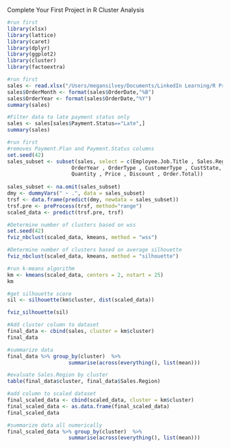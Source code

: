 Complete Your First Project in R
Cluster Analysis

```r
#run first
library(xlsx)
library(lattice)
library(caret)
library(dplyr)
library(ggplot2)
library(cluster)
library(factoextra)
```


```r
#run first
sales <- read.xlsx("/Users/megansilvey/Documents/LinkedIn Learning/R Project Course/Red30 Tech Sales.xlsx",1)
sales$OrderMonth <- format(sales$OrderDate,"%B")
sales$OrderYear <- format(sales$OrderDate,"%Y")
summary(sales)
```


```r
#Filter data to late payment status only
sales <- sales[sales$Payment.Status=="Late",] 
summary(sales)
```



```r
#run first
#removes Payment.Plan and Payment.Status columns
set.seed(42)
sales_subset <- subset(sales, select = c(Employee.Job.Title , Sales.Region , OrderMonth,
                     OrderYear , OrderType , CustomerType , CustState, ProdCategory,
                     Quantity , Price , Discount , Order.Total))
 
sales_subset <- na.omit(sales_subset)
dmy <- dummyVars(" ~ .", data = sales_subset)
trsf <- data.frame(predict(dmy, newdata = sales_subset))
trsf.pre <- preProcess(trsf, method="range")
scaled_data <- predict(trsf.pre, trsf)
```


```r
#Determine number of clusters based on wss
set.seed(42)
fviz_nbclust(scaled_data, kmeans, method = "wss")
```


```r
#Determine number of clusters based on average silhouette
fviz_nbclust(scaled_data, kmeans, method = "silhouette")
```


```r
#run k-means algorithm
km <- kmeans(scaled_data, centers = 2, nstart = 25)
km
```


```r
#get silhouette score
sil <- silhouette(km$cluster, dist(scaled_data))

fviz_silhouette(sil)
```


```r
#Add cluster column to dataset
final_data <- cbind(sales, cluster = km$cluster)
final_data
```


```r
#summarize data
final_data %>% group_by(cluster)  %>%
                    summarise(across(everything(), list(mean)))
```


```r
#evaluate Sales.Region by cluster
table(final_data$cluster, final_data$Sales.Region)
```

```r
#add column to scaled dataset
final_scaled_data <- cbind(scaled_data, cluster = km$cluster)
final_scaled_data <- as.data.frame(final_scaled_data)
final_scaled_data
```


```r
#summarize data all numerically
final_scaled_data %>% group_by(cluster)  %>%
                    summarise(across(everything(), list(mean)))
```